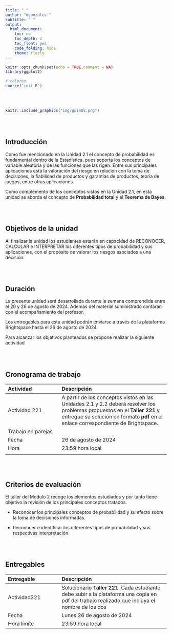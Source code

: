 ```yaml
---
title: " "   
author: "dgonzalez "
subtitle: " "   
output:
  html_document:
    toc: no
    toc_depth: 2
    toc_float: yes
    code_folding: hide
    theme: flatly
---
```




```r
knitr::opts_chunk$set(echo = TRUE,comment = NA)
library(ggplot2)

# colores
source("init.R")
```

<br/><br/>



```r
knitr::include_graphics("img/guia02.png")
```


<br/><br/>


## **Introducción**

Como fue mencionado en la Unidad 2.1 el concepto de probabilidad es fundamental dentro de la Estadística, pues soporta los conceptos de variable aleatoria y de las funciones que las rigen. Entre sus principales aplicaciones está la valoración del riesgo en relación con la toma de decisiones, la fiabilidad de productos y garantías de productos, teoría de juegos, entre otras aplicaciones.

Como complemento de los conceptos vistos en la Unidad 2.1, en esta unidad se aborda el concepto de **Probabilidad total** y el **Teorema de Bayes**.

<br/><br/>

## **Objetivos de la unidad**

Al finalizar la unidad los estudiantes estarán  en  capacidad de  RECONOCER, CALCULAR e INTERPRETAR  los diferentes tipos de probabilidad y sus aplicaciones, con el propósito de valorar los riesgos asociados a una decisión. 

<br/><br/>

## **Duración**

La presente  unidad será desarrollada durante la semana comprendida entre el 20  y 26 de agosto de 2024. Ademas del material suministrado  contaran con el acompañamiento del profesor. 

Los entregables para esta unidad podrán enviarse a través de la plataforma Brightspace hasta el  26 de agosto  de 2024.

Para alcanzar los objetivos planteados se propone realizar la siguiente actividad

<br/><br/>

## **Cronograma de trabajo**


|Actividad      | Descripción                    | 
|:--------------|:-----------------------------  |
| Actividad 221 | A partir de los conceptos vistos en las Unidades 2.1 y 2.2 deberá resolver los problemas propuestos en el **Taller 221** y entregue su solución  en formato **pdf**  en el enlace correspondiente de Brightspace.|
|Trabajo en parejas||
|Fecha  |  26 de agosto de 2024 |
|Hora   |  23:59 hora local     |
|||


<br/><br/>

## **Criterios de evaluación**

El taller del Modulo 2 recoge los elementos estudiados y por tanto  tiene objetivo la revisión de los principales conceptos tratados.

+ Reconocer los principales conceptos de  probabilidad y su efecto sobre la toma de decisiones informadas.

+ Reconocer e identificar los diferentes tipos de probabilidad  y sus respectivas interpretación.

<br/><br/>

## **Entregables**

| Entregable |  Descripción                    |
|:--------------|:-----------------------------|
| Actividad221    | Solucionario **Taller 221**. Cada estudiante debe subir a la plataforma una copia en pdf del trabajo realizado que incluya el nombre de los dos | 
| Fecha           |Lunes   26 de agosto  de 2024 | 
|Hora límite      | 23:59  hora  local |

<br/><br/><br/><br/>